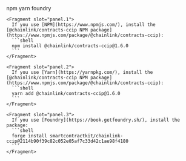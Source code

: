 
<Aside type="note" title="Integrate Chainlink CCIP v1.6.0 into your project">
  <Tabs sharedStore="ccip-v1-5-1-package" client:visible>
    <Fragment slot="tab.1">npm</Fragment>
    <Fragment slot="tab.2">yarn</Fragment>
    <Fragment slot="tab.3">foundry</Fragment>

    <Fragment slot="panel.1">
      If you use [NPM](https://www.npmjs.com/), install the [@chainlink/contracts-ccip NPM package](https://www.npmjs.com/package/@chainlink/contracts-ccip):
      ```shell
      npm install @chainlink/contracts-ccip@1.6.0
      ```
    </Fragment>

    <Fragment slot="panel.2">
      If you use [Yarn](https://yarnpkg.com/), install the [@chainlink/contracts-ccip NPM package](https://www.npmjs.com/package/@chainlink/contracts-ccip):
      ```shell
      yarn add @chainlink/contracts-ccip@1.6.0
      ```
    </Fragment>

    <Fragment slot="panel.3">
      If you use [Foundry](https://book.getfoundry.sh/), install the package:
      ```shell
      forge install smartcontractkit/chainlink-ccip@2114b90f39c82c052e05af7c33d42c1ae98f4180
      ```
    </Fragment>

  </Tabs>
</Aside>
